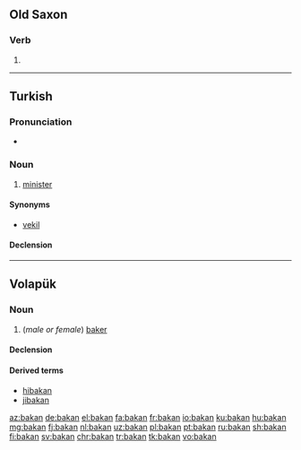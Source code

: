 ==Old Saxon==

===Verb===
{{osx-verb}}

# {{alternative form of|bakkan|lang=osx}}

----

==Turkish==

===Pronunciation===
* {{IPA|/bɑ.kɑn/|lang=tr}}

===Noun===
{{tr-noun|ı|lar}}

# [[minister]]

====Synonyms====
* [[vekil]]

====Declension====
{{tr-noun-c|ı|d|pred=+|poss=+}}

----

==Volapük==

===Noun===
{{vo-noun}}

# (''male or female'') [[baker]]

====Declension====
{{vo-decl-noun}}

====Derived terms====
* [[hibakan]]
* [[jibakan]]

[[az:bakan]]
[[de:bakan]]
[[el:bakan]]
[[fa:bakan]]
[[fr:bakan]]
[[io:bakan]]
[[ku:bakan]]
[[hu:bakan]]
[[mg:bakan]]
[[fj:bakan]]
[[nl:bakan]]
[[uz:bakan]]
[[pl:bakan]]
[[pt:bakan]]
[[ru:bakan]]
[[sh:bakan]]
[[fi:bakan]]
[[sv:bakan]]
[[chr:bakan]]
[[tr:bakan]]
[[tk:bakan]]
[[vo:bakan]]